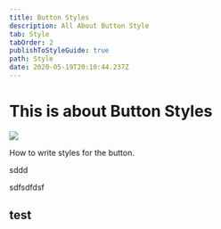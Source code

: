 ```yaml
---
title: Button Styles
description: All About Button Style
tab: Style
tabOrder: 2
publishToStyleGuide: true
path: Style
date: 2020-05-19T20:10:44.237Z
---
```

# This is about Button Styles

![](/assets/high_resolution_wallpaper_background_id_77700200424.jpg)

How to write styles for the button.

<CallToAction url="test.html">sddd</CallToAction>

sdfsdfdsf

## test